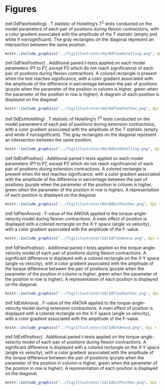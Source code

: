 # Figures

<!-- 0dFlexHotelling -->

(ref:0dFlexHotelling) . T statistic of Hotelling's $T^2$ tests conducted on the model parameters of each pair of positions during flexion contractions, with a color gradient associated with the amplitude of the T statistic (empty and white if nonsignificant). The gray rectangles on the diagonal represent an intersection between the same position.

```r
knitr::include_graphics("../fig/illustrator/0d/0dFlexHotelling.png", dpi = 300)
```
 
<!-- 0dFlexPosthoc -->

(ref:0dFlexPosthoc) . Additional paired t-tests applied on each model parameters (P1 to P7, except P2 which do not reach significance) of each pair of positions during flexion contractions. A colored rectangle is present when the test reaches significance, with a color gradient associated with the amplitude of the difference in percentage between the pair of positions (purple when the parameter of the position in column is higher, green when the parameter of the position in row is higher). A diagram of each position is displayed on the diagonal.

```r
knitr::include_graphics("../fig/illustrator/0d/0dFlexPosthoc.png", dpi = 300)
```

<!-- 0dExtHotelling -->

(ref:0dExtHotelling) . T statistic of Hotelling's $T^2$ tests conducted on the model parameters of each pair of positions during extension contractions, with a color gradient associated with the amplitude of the T statistic (empty and white if nonsignificant). The gray rectangles on the diagonal represent an intersection between the same position.

```r
knitr::include_graphics("../fig/illustrator/0d/0dExtHotelling.png", dpi = 300)
```

<!-- 0dExtPosthoc -->

(ref:0dExtPosthoc) . Additional paired t-tests applied on each model parameters (P1 to P7, except P2 which do not reach significance) of each pair of positions during extension contractions. A colored rectangle is present when the test reaches significance, with a color gradient associated with the amplitude of the difference in percentage between the pair of positions (purple when the parameter of the position in column is higher, green when the parameter of the position in row is higher). A representation of each position is displayed on the diagonal.

```r
knitr::include_graphics("../fig/illustrator/0d/0dExtPosthoc.png", dpi = 300)
```

<!-- 1dFlexAnova -->

(ref:1dFlexAnova) . F-value of the ANOVA applied to the torque-angle-velocity model during flexion contractions. A main effect of position is displayed with a colored rectangle on the X-Y space (angle vs velocity), with a color gradient associated with the amplitude of the F-value.

```r
knitr::include_graphics("../fig/illustrator/1d/1dFlexAnova.png", dpi = 300)
```

<!-- 1dFlexPosthoc -->

(ref:1dFlexPosthoc) . Additional paired t-tests applied on the torque-angle-velocity model of each pair of positions during flexion contractions. A significant difference is displayed with a colored rectangle on the X-Y space (angle vs velocity), with a color gradient associated with the amplitude of the torque difference between the pair of positions (purple when the parameter of the position in column is higher, green when the parameter of the position in row is higher). A representation of each position is displayed on the diagonal.

```r
knitr::include_graphics("../fig/illustrator/1d/1dFlexPosthoc.png", dpi = 300)
```

<!-- 1dExtAnova -->

(ref:1dExtAnova) . F-value of the ANOVA applied to the torque-angle-velocity model during extension contractions. A main effect of position is displayed with a colored rectangle on the X-Y space (angle vs velocity), with a color gradient associated with the amplitude of the F-value.

```r
knitr::include_graphics("../fig/illustrator/1d/1dExtAnova.png", dpi = 300)
```

<!-- 1dExtPosthoc -->

(ref:1dExtPosthoc) . Additional paired t-tests applied on the torque-angle-velocity model of each pair of positions during flexion contractions. A significant difference is displayed with a colored rectangle on the X-Y space (angle vs velocity), with a color gradient associated with the amplitude of the torque difference between the pair of positions (purple when the parameter of the position in column is higher, green when the parameter of the position in row is higher). A representation of each position is displayed on the diagonal.

```r
knitr::include_graphics("../fig/illustrator/1d/1dExtPosthoc.png", dpi = 300)
```
